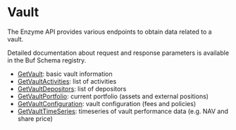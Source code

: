# Vault

The Enzyme API provides various endpoints to obtain data related to a vault.

Detailed documentation about request and response parameters is available in the Buf Schema registry.

- [GetVault](https://buf.build/avantgardefinance/enzyme/docs/main:enzyme.enzyme.v1#enzyme.enzyme.v1.EnzymeService.GetVault): basic vault information
- [GetVaultActivities](https://buf.build/avantgardefinance/enzyme/docs/main:enzyme.enzyme.v1#enzyme.enzyme.v1.EnzymeService.GetVaultActivities): list of activities
- [GetVaultDepositors](https://buf.build/avantgardefinance/enzyme/docs/main:enzyme.enzyme.v1#enzyme.enzyme.v1.EnzymeService.GetVaultDepositors): list of depositors
- [GetVaultPortfolio](https://buf.build/avantgardefinance/enzyme/docs/main:enzyme.enzyme.v1#enzyme.enzyme.v1.EnzymeService.GetVaultPortfolio): current portfolio (assets and external positions)
- [GetVaultConfiguration](https://buf.build/avantgardefinance/enzyme/docs/main:enzyme.enzyme.v1#enzyme.enzyme.v1.EnzymeService.GetVaultConfiguration): vault configuration (fees and policies)
- [GetVaultTimeSeries](https://buf.build/avantgardefinance/enzyme/docs/main:enzyme.enzyme.v1#enzyme.enzyme.v1.EnzymeService.GetVaultTimeSeries): timeseries of vault performance data (e.g. NAV and share price)
